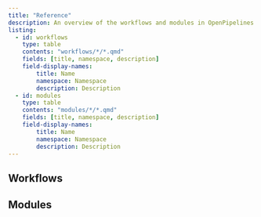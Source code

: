```yaml
---
title: "Reference"
description: An overview of the workflows and modules in OpenPipelines
listing:
  - id: workflows
    type: table
    contents: "workflows/*/*.qmd"
    fields: [title, namespace, description]
    field-display-names: 
        title: Name
        namespace: Namespace
        description: Description
  - id: modules
    type: table
    contents: "modules/*/*.qmd"
    fields: [title, namespace, description]
    field-display-names: 
        title: Name
        namespace: Namespace
        description: Description
---
```



## Workflows

:::{#workflows}
:::

## Modules

:::{#modules}
:::